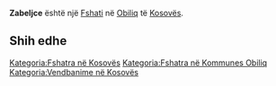 {{Fshat në 
 | Emri                = Zabeljce
 | Emri (Rasa dhanore) = 
 | Figura              = 
 | Shteti              = Kosovës
 | Komuna              = Obiliq
 | Kodi postar         = 
 | Sipërfaqja          = 
 | Popullsia           = 0
 | Regj. i popullsisë  = 
 | Dend. e popullsisë  = 
 | Faqja zyrtare       = 
 <!--- Koordinatat ----> 
 | Gjerësia            = 42.58556
 | Gjatësia            = 21.39583
 | Lartësia            = 
}}
'''Zabeljce''' është një [[Fshati]] në [[ Obiliq ]] të [[ Kosovës ]].

<!-- == Gjeografia == -->
<!-- == Historia == -->
<!-- == Demografia == -->
== Shih edhe ==
{{Komuna Obiliq}}
{{Kosovo-Administrata-Cung}}

[[Kategoria:Fshatra në Kosovës]]
[[Kategoria:Fshatra në Kommunes Obiliq]]
[[Kategoria:Vendbanime në Kosovës]]